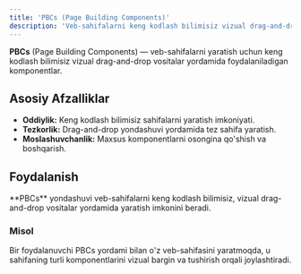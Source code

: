 ```yaml
---
title: 'PBCs (Page Building Components)'
description: 'Veb-sahifalarni keng kodlash bilimisiz vizual drag-and-drop vositalar yordamida yaratish uchun komponentlar.'
---
```


**PBCs** (Page Building Components) — veb-sahifalarni yaratish uchun keng kodlash bilimisiz vizual drag-and-drop vositalar yordamida foydalaniladigan komponentlar.

## Asosiy Afzalliklar

- **Oddiylik:** Keng kodlash bilimisiz sahifalarni yaratish imkoniyati.
- **Tezkorlik:** Drag-and-drop yondashuvi yordamida tez sahifa yaratish.
- **Moslashuvchanlik:** Maxsus komponentlarni osongina qo'shish va boshqarish.

## Foydalanish

<Callout>
  **PBCs** yondashuvi veb-sahifalarni keng kodlash bilimisiz, vizual drag-and-drop vositalar yordamida yaratish imkonini
  beradi.
</Callout>

### Misol

Bir foydalanuvchi PBCs yordami bilan o'z veb-sahifasini yaratmoqda, u sahifaning turli komponentlarini vizual bargin va tushirish orqali joylashtiradi.
